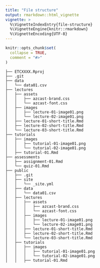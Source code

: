 ```yaml
---
title: "File structure"
output: rmarkdown::html_vignette
vignette: >
  %\VignetteIndexEntry{file-structure}
  %\VignetteEngine{knitr::rmarkdown}
  %\VignetteEncoding{UTF-8}
---
```


```r
knitr::opts_chunk$set(
  collapse = TRUE,
  comment = "#>"
)
```

```
├── ETCXXXX.Rproj
├── .git
├── data
│   └── data01.csv
├── lectures
│   ├── assets
│   │   ├── azcast-brand.css
│   │   └── azcast-font.css  
│   ├── images
│   │   ├── lecture-01-image01.png
│   │   └── lecture-02-image01.png  
│   ├── lecture-01-short-title.Rmd
│   ├── lecture-02-short-title.Rmd
│   └── lecture-03-short-title.Rmd
├── tutorials
│   ├── images
│   │   ├── tutorial-01-image01.png
│   │   └── tutorial-02-image01.png 
│   ├── tutorial-01.Rmd
├── assessments
│   ├── assignment-01.Rmd
│   └── quiz-01.Rmd
├── public
│   ├── .git
│   ├── site
│   │   └── _site.yml
│   ├── data
│   │   └── data01.csv
│   ├── lectures
│   │   ├── assets
│   │   │   ├── azcast-brand.css
│   │   │   └── azcast-font.css  
│   │   ├── images
│   │   │   ├── lecture-01-image01.png
│   │   │   └── lecture-02-image01.png  
│   │   ├── lecture-01-short-title.Rmd
│   │   ├── lecture-02-short-title.Rmd
│   │   └── lecture-03-short-title.Rmd
│   ├── tutorials
│   │   ├── images
│   │   │   ├── tutorial-01-image01.png
│   │   │   └── tutorial-02-image01.png 
│   │   ├── tutorial-01.Rmd

```
